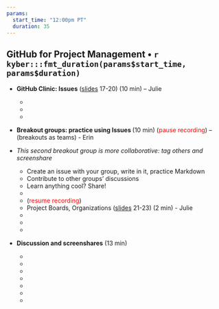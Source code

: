 ```yaml
---
params:
  start_time: "12:00pm PT"
  duration: 35
---
```


## GitHub for Project Management • `r kyber:::fmt_duration(params$start_time, params$duration)`

- **GitHub Clinic: Issues** ([slides](https://docs.google.com/presentation/d/1PzGAbEpNhT6CDPe1DCHf5-eVAjy-2R2D3VMHz7dY774/edit?usp=sharing) 17-20) (10 min) – Julie
  - ‎
  - 
  - 
- **Breakout groups: practice using Issues ** (10 min) (<font color="red">pause recording</font>) – (breakouts as teams) - Erin
- *This second breakout group is more collaborative: tag others and screenshare*

  - Create an issue with your group, write in it, practice Markdown
  - Contribute to other groups’ discussions
  - Learn anything cool? Share!  
  - 
  - (<font color="red">resume recording</font>)
  - Project Boards, Organizations ([slides](https://docs.google.com/presentation/d/1PzGAbEpNhT6CDPe1DCHf5-eVAjy-2R2D3VMHz7dY774/edit#slide=id.gef700acc1e_0_43) 21-23) (2 min) - Julie
  - ‎
  - 
  - 
- **Discussion and screenshares** (13 min)
  - ‎
  - 
  - 
  - 
  - 
  - 
  - 